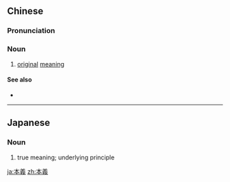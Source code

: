 {{also|本义}}
==Chinese==
{{zh-forms|s=本义}}

===Pronunciation===
{{zh-pron
|m=běnyì
|c=bun2 ji6
|cat=n
}}

===Noun===
{{zh-noun}}

# {{label|zh|linguistics}} [[original]] [[meaning]]

====See also====
* {{zh-l|引申義}}

----

==Japanese==
{{ja-kanjitab|ほん|ぎ|yomi=o}}

===Noun===
{{ja-noun|ほんぎ}}

# true meaning; underlying principle

[[ja:本義]]
[[zh:本義]]